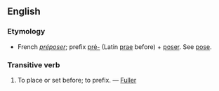 ==English==

===Etymology===
*French ''[[préposer]]''; prefix [[pré-]] (Latin [[prae]] before) + [[poser]]. See [[pose]].

===Transitive verb===
{{en-verb|prepos|ing}}
# {{obsolete}} To place or set before; to prefix. &mdash; [[Fuller]]